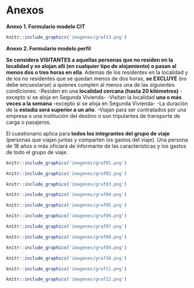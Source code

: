 # **Anexos** {-}

**Anexo 1. Formulario modelo CIT**
```r
knitr::include_graphics('imagenes/graf13.png')
```

**Anexo 2. Formulario modelo perfil**

::: {.note}
**Se considera VISITANTES a aquellas personas que no residen en la localidad  y se alojan allí (en cualquier tipo de alojamiento) o pasan al menos dos o tres horas en ella**. Además de los residentes en la localidad y de los no residentes que se quedan menos de dos horas, **se EXCLUYE** (no debe encuestarse) a quienes cumplen al menos una de las siguientes condiciones:
-Residen en una **localidad cercana (hasta 20 kilómetros)** -excepto si se aloja en Segunda Vivienda-
-Visitan la localidad **una o más veces a la semana** -excepto si se aloja en Segunda Vivienda-
-La duración de la **estadía será superior a un año**.
-Viajan para ser contratados por una empresa o una institución del destino o son tripulantes de transporte de carga o pasajeros.
 
El cuestionario aplica para **todos los integrantes del grupo de viaje** (personas que viajan juntas y comparten los gastos del viaje). 
Una persona de 18 años o más oficiará de informante de las características y los gastos de todo el grupo de viaje.

:::

```r
knitr::include_graphics('imagenes/graf01.png')
```

```r
knitr::include_graphics('imagenes/graf02.png')
```

```r
knitr::include_graphics('imagenes/graf03.png')
```

```r
knitr::include_graphics('imagenes/graf04.png')
```


```r
knitr::include_graphics('imagenes/graf05.png')
```

```r
knitr::include_graphics('imagenes/graf06.png')
```


```r
knitr::include_graphics('imagenes/graf07.png')
```

```r
knitr::include_graphics('imagenes/graf08.png')
```

```r
knitr::include_graphics('imagenes/graf09.png')
```

```r
knitr::include_graphics('imagenes/graf10.png')
```

```r
knitr::include_graphics('imagenes/graf11.png')
```

```r
knitr::include_graphics('imagenes/graf12.png')
```





